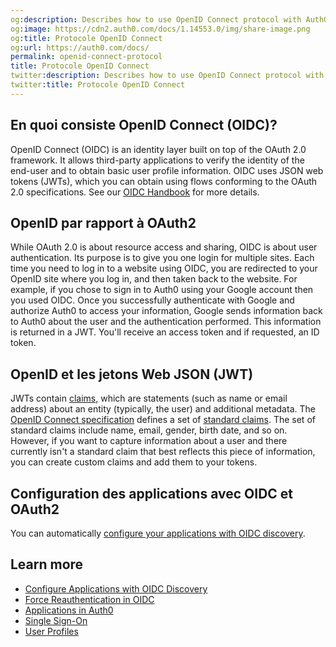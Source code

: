 ```yaml
---
og:description: Describes how to use OpenID Connect protocol with Auth0.
og:image: https://cdn2.auth0.com/docs/1.14553.0/img/share-image.png
og:title: Protocole OpenID Connect
og:url: https://auth0.com/docs/
permalink: openid-connect-protocol
title: Protocole OpenID Connect
twitter:description: Describes how to use OpenID Connect protocol with Auth0.
twitter:title: Protocole OpenID Connect
---
```


## En quoi consiste OpenID Connect (OIDC)?

<Tooltip tip="OpenID: Open standard for authentication that allows applications to verify users' identities without collecting and storing login information." cta="View Glossary" href="/docs/glossary?term=OpenID">OpenID</Tooltip> Connect (OIDC) is an identity layer built on top of the <Tooltip tip="OpenID: Open standard for authentication that allows applications to verify users' identities without collecting and storing login information." cta="View Glossary" href="/docs/glossary?term=OAuth+2.0">OAuth 2.0</Tooltip> framework. It allows third-party applications to verify the identity of the end-user and to obtain basic user profile information. OIDC uses <Tooltip tip="JSON Web Token (JWT): Standard ID Token format (and often Access Token format) used to represent claims securely between two parties." cta="View Glossary" href="/docs/glossary?term=JSON+web+tokens">JSON web tokens</Tooltip> (JWTs), which you can obtain using flows conforming to the OAuth 2.0 specifications. See our [OIDC Handbook](https://auth0.com/resources/ebooks/the-openid-connect-handbook) for more details.

## OpenID par rapport à OAuth2

While OAuth 2.0 is about resource access and sharing, OIDC is about user authentication. Its purpose is to give you one login for multiple sites. Each time you need to log in to a website using OIDC, you are redirected to your OpenID site where you log in, and then taken back to the website. For example, if you chose to sign in to Auth0 using your Google account then you used OIDC. Once you successfully authenticate with Google and authorize Auth0 to access your information, Google sends information back to Auth0 about the user and the authentication performed. This information is returned in a JWT. You'll receive an <Tooltip tip="Access Token: Authorization credential, in the form of an opaque string or JWT, used to access an API." cta="View Glossary" href="/docs/glossary?term=access+token">access token</Tooltip> and if requested, an <Tooltip tip="Access Token: Authorization credential, in the form of an opaque string or JWT, used to access an API." cta="View Glossary" href="/docs/glossary?term=ID+token">ID token</Tooltip>.

## OpenID et les jetons Web JSON (JWT)

JWTs contain [claims](/docs/secure/tokens/json-web-tokens/json-web-token-claims), which are statements (such as name or email address) about an entity (typically, the user) and additional metadata. The [OpenID Connect specification](https://openid.net/specs/openid-connect-core-1_0.html) defines a set of [standard claims](https://openid.net/specs/openid-connect-core-1_0.html#StandardClaims). The set of standard claims include name, email, gender, birth date, and so on. However, if you want to capture information about a user and there currently isn't a standard claim that best reflects this piece of information, you can create custom claims and add them to your tokens.

## Configuration des applications avec OIDC et OAuth2

You can automatically [configure your applications with OIDC discovery](/docs/get-started/applications/configure-applications-with-oidc-discovery).

## Learn more

* [Configure Applications with OIDC Discovery](/docs/get-started/applications/configure-applications-with-oidc-discovery)
* [Force Reauthentication in OIDC](/docs/authenticate/login/max-age-reauthentication)
* [Applications in Auth0](/docs/get-started/applications)
* [Single Sign-On](/docs/authenticate/single-sign-on)
* [User Profiles](/docs/manage-users/user-accounts/user-profiles)